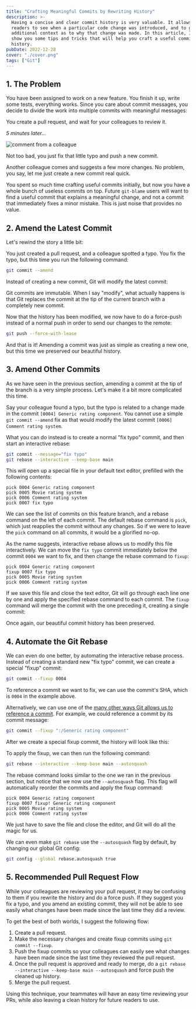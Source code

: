 ```yaml
---
title: "Crafting Meaningful Commits by Rewriting History"
description: >-
  Having a concise and clear commit history is very valuable. It allows future
  readers to see when a particular code change was introduced, and to get an
  additional context as to why that change was made. In this article, I will
  show you some tips and tricks that will help you craft a useful commit
  history.
pubDate: 2022-12-28
cover: "./cover.png"
tags: ["Git"]
---
```




## 1. The Problem

You have been assigned to work on a new feature.
You finish it up, write some tests, everything works.
Since you care about commit messages, you decide to divide the work
into multiple commits with meaningful messages:

<Diagram svg={initialGitHistory} />

You create a pull request, and wait for your colleagues to review it.

_5 minutes later..._

![comment from a colleague](./pr-comment.png)

Not too bad, you just fix that little typo and push a new commit.

<Diagram svg={crFixesCommit} />

Another colleague comes and suggests a few more changes.
No problem, you say, let me just create a new commit real quick.

<Diagram svg={moreCrFixesCommit} />

You spent so much time crafting useful commits initially,
but now you have a whole bunch of useless commits on top.
Future `git-blame` users will want to find a useful commit that explains a meaningful change,
and not a commit that immediately fixes a minor mistake.
This is just noise that provides no value.

## 2. Amend the Latest Commit

Let's rewind the story a little bit:

<Diagram svg={initialGitHistory} />

You just created a pull request, and a colleague spotted a typo.
You fix the typo, but this time you run the following command:

```bash
git commit --amend
```

Instead of creating a new commit, Git will modify the latest commit:

<Diagram svg={gitAmend} />

<Alert kind="note">
  Git commits are immutable. When I say "modify", what actually happens is that
  Git replaces the commit at the tip of the current branch with a completely new
  commit.
</Alert>

Now that the history has been modified,
we now have to do a force-push instead of a normal push
in order to send our changes to the remote:

```bash
git push --force-with-lease
```

And that is it!
Amending a commit was just as simple as creating a new one,
but this time we preserved our beautiful history.

## 3. Amend Other Commits

As we have seen in the previous section,
amending a commit at the tip of the branch is a very simple process.
Let's make it a bit more complicated this time.

<Diagram svg={initialGitHistory} />

Say your colleague found a typo, but the typo is related to a change
made in the commit `[0004] Generic rating component`.
You cannot use a simple `git commit --amend` fix as that would modify the latest
commit `[0006] Comment rating system`.

What you can do instead is to create a normal "fix typo" commit,
and then start an interactive rebase:

```bash
git commit --message="fix typo"
git rebase --interactive --keep-base main
```

This will open up a special file in your default text editor, prefilled with
the following contents:

```git-rebase
pick 0004 Generic rating component
pick 0005 Movie rating system
pick 0006 Comment rating system
pick 0007 fix typo
```

We can see the list of commits on this feature branch, and a rebase command on
the left of each commit.
The default rebase command is `pick`, which just reapplies the commit without
any changes.
So if we were to leave the `pick` command on all commits, it would be a
glorified no-op.

As the name suggests, interactive rebase allows us to modify this file interactively.
We can move the `fix typo` commit immediately below the commit `0004` we want to fix,
and then change the rebase command to `fixup`:

```git-rebase
pick 0004 Generic rating component
fixup 0007 fix typo
pick 0005 Movie rating system
pick 0006 Comment rating system
```

If we save this file and close the text editor, Git will go through each line one by one
and apply the specified rebase command to each commit.
The `fixup` command will merge the commit with the one preceding it,
creating a single commit:

<Diagram svg={gitRebase} />

Once again, our beautiful commit history has been preserved.

## 4. Automate the Git Rebase

We can even do one better, by automating the interactive rebase process.
Instead of creating a standard new "fix typo" commit, we can create a special
"fixup" commit:

```bash
git commit --fixup 0004
```

To reference a commit we want to fix, we can use the commit's SHA,
which is `0004` in the example above.

Alternatively, we can use one of the
[many other ways Git allows us to reference a commit](https://git-scm.com/docs/gitrevisions).
For example, we could reference a commit by its commit message:

```bash
git commit --fixup ":/Generic rating component"
```

After we create a special fixup commit, the history will look like this:

<Diagram svg={fixupCommit} />

To apply the fixup, we can then run the following command:

```bash
git rebase --interactive --keep-base main --autosquash
```

The rebase command looks similar to the one we ran in the previous section,
but notice that we now use the `--autosquash` flag.
This flag will automatically reorder the commits and apply the fixup command:

```git-rebase
pick 0004 Generic rating component
fixup 0007 fixup! Generic rating component
pick 0005 Movie rating system
pick 0006 Comment rating system
```

We just have to save the file and close the editor, and Git will do all the magic for us.

We can even make `git rebase` use the `--autosquash` flag by default, by changing our global Git config:

```bash
git config --global rebase.autosquash true
```

## 5. Recommended Pull Request Flow

While your colleagues are reviewing your pull request,
it may be confusing to them if you rewrite the history and do a force push.
If they suggest you fix a typo, and you amend an existing commit,
they will not be able to see easily what changes have been made since the last time
they did a review.

To get the best of both worlds, I suggest the following flow:

1. Create a pull request.
2. Make the necessary changes and create fixup commits using `git commit --fixup`.
3. Push the fixup commits so your colleagues can easily see what changes
   have been made since the last time they reviewed the pull request.
4. Once the pull request is approved and ready to merge,
   do a `git rebase --interactive --keep-base main --autosquash`
   and force push the cleaned up history.
5. Merge the pull request.

Using this technique, your teammates will have an easy time reviewing your PRs,
while also leaving a clean history for future readers to use.

<CcBySaLicense />
